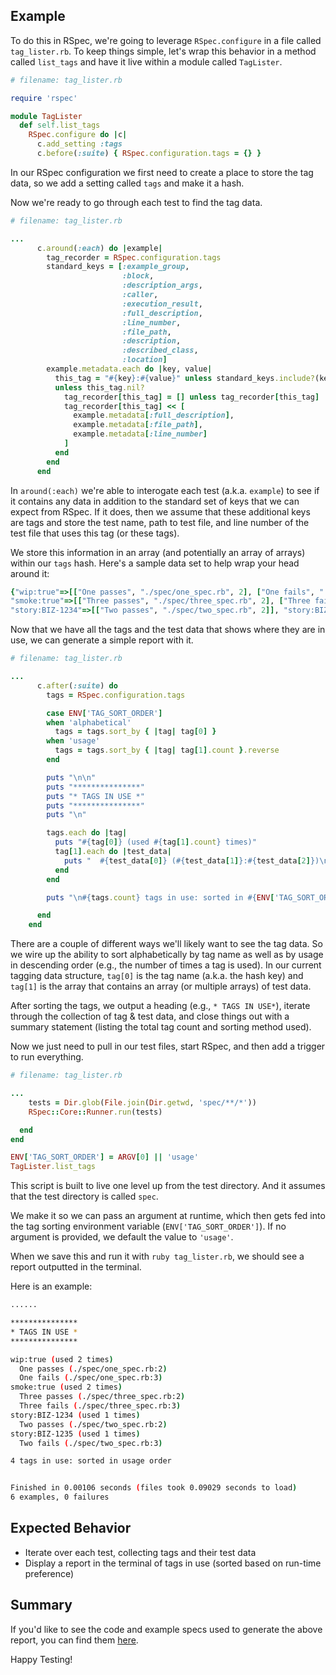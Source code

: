 ## Example

To do this in RSpec, we're going to leverage `RSpec.configure` in a file called `tag_lister.rb`. To keep things simple, let's wrap this behavior in a method called `list_tags` and have it live within a module called `TagLister`.

```ruby
# filename: tag_lister.rb

require 'rspec'

module TagLister
  def self.list_tags
    RSpec.configure do |c|
      c.add_setting :tags
      c.before(:suite) { RSpec.configuration.tags = {} }
```

In our RSpec configuration we first need to create a place to store the tag data, so we add a setting called `tags` and make it a hash.

Now we're ready to go through each test to find the tag data.

```ruby
# filename: tag_lister.rb

...
      c.around(:each) do |example|
        tag_recorder = RSpec.configuration.tags
        standard_keys = [:example_group,
                         :block,
                         :description_args,
                         :caller,
                         :execution_result,
                         :full_description,
                         :line_number,
                         :file_path,
                         :description,
                         :described_class,
                         :location]
        example.metadata.each do |key, value|
          this_tag = "#{key}:#{value}" unless standard_keys.include?(key)
          unless this_tag.nil?
            tag_recorder[this_tag] = [] unless tag_recorder[this_tag]
            tag_recorder[this_tag] << [
              example.metadata[:full_description],
              example.metadata[:file_path],
              example.metadata[:line_number]
            ]
          end
        end
      end

```

In `around(:each)` we're able to interogate each test (a.k.a. `example`) to see if it contains any data in addition to the standard set of keys that we can expect from RSpec. If it does, then we assume that these additional keys are tags and store the test name, path to test file, and line number of the test file that uses this tag (or these tags).

We store this information in an array (and potentially an array of arrays) within our `tags` hash. Here's a sample data set to help wrap your head around it:

```ruby
{"wip:true"=>[["One passes", "./spec/one_spec.rb", 2], ["One fails", "./spec/one_spec.rb", 3]],
"smoke:true"=>[["Three passes", "./spec/three_spec.rb", 2], ["Three fails", "./spec/three_spec.rb", 3]],
"story:BIZ-1234"=>[["Two passes", "./spec/two_spec.rb", 2]], "story:BIZ-1235"=>[["Two fails", "./spec/two_spec.rb", 3]]}
```

Now that we have all the tags and the test data that shows where they are in use, we can generate a simple report with it.

```ruby
# filename: tag_lister.rb

...
      c.after(:suite) do
        tags = RSpec.configuration.tags

        case ENV['TAG_SORT_ORDER']
        when 'alphabetical'
          tags = tags.sort_by { |tag| tag[0] }
        when 'usage'
          tags = tags.sort_by { |tag| tag[1].count }.reverse
        end

        puts "\n\n"
        puts "***************"
        puts "* TAGS IN USE *"
        puts "***************"
        puts "\n"

        tags.each do |tag|
          puts "#{tag[0]} (used #{tag[1].count} times)"
          tag[1].each do |test_data|
            puts "  #{test_data[0]} (#{test_data[1]}:#{test_data[2]})\n"
          end
        end

        puts "\n#{tags.count} tags in use: sorted in #{ENV['TAG_SORT_ORDER']} order"

      end
    end

```

There are a couple of different ways we'll likely want to see the tag data. So we wire up the ability to sort alphabetically by tag name as well as by usage in descending order (e.g., the number of times a tag is used). In our current tagging data structure, `tag[0]` is the tag name (a.k.a. the hash key) and `tag[1]` is the array that contains an array (or multiple arrays) of test data.

After sorting the tags, we output a heading (e.g., `* TAGS IN USE*`), iterate through the collection of tag & test data, and close things out with a summary statement (listing the total tag count and sorting method used).

Now we just need to pull in our test files, start RSpec, and then add a trigger to run everything.

```ruby
# filename: tag_lister.rb

...
    tests = Dir.glob(File.join(Dir.getwd, 'spec/**/*'))
    RSpec::Core::Runner.run(tests)

  end
end

ENV['TAG_SORT_ORDER'] = ARGV[0] || 'usage'
TagLister.list_tags
```

This script is built to live one level up from the test directory. And it assumes that the test directory is called `spec`.

We make it so we can pass an argument at runtime, which then gets fed into the tag sorting environment variable (`ENV['TAG_SORT_ORDER']`). If no argument is provided, we default the value to `'usage'`.

When we save this and run it with `ruby tag_lister.rb`, we should see a report outputted in the terminal.

Here is an example:

```sh
......

***************
* TAGS IN USE *
***************

wip:true (used 2 times)
  One passes (./spec/one_spec.rb:2)
  One fails (./spec/one_spec.rb:3)
smoke:true (used 2 times)
  Three passes (./spec/three_spec.rb:2)
  Three fails (./spec/three_spec.rb:3)
story:BIZ-1234 (used 1 times)
  Two passes (./spec/two_spec.rb:2)
story:BIZ-1235 (used 1 times)
  Two fails (./spec/two_spec.rb:3)

4 tags in use: sorted in usage order


Finished in 0.00106 seconds (files took 0.09029 seconds to load)
6 examples, 0 failures
```

## Expected Behavior

+ Iterate over each test, collecting tags and their test data
+ Display a report in the terminal of tags in use (sorted based on run-time preference)

## Summary

If you'd like to see the code and example specs used to generate the above report, you can find them [here](https://github.com/tourdedave/rspec-list-tags).

Happy Testing!
